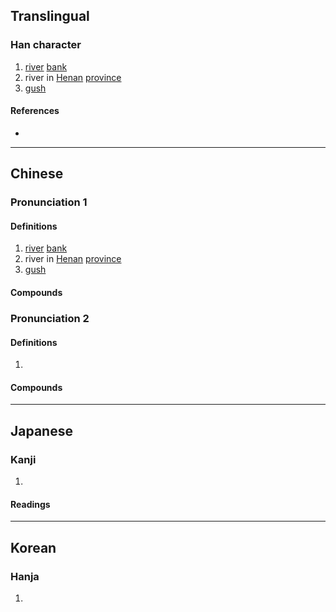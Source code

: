{{character info}}
{{character info|0x2F912}}
==Translingual==

===Han character===
{{Han char|rn=85|rad=水|as=13|sn=16|four=34186|canj=EJTC|ids=⿰氵賁}}

# [[river]] [[bank]]
# river in [[Henan]] [[province]]
# [[gush]]

====References====
* {{Han ref|kx=0654.250|dkj=18446|dj=1065.030|hdz=31735.020|uh=6FC6|ud=28614|bh=E5FD|bd=58877}}

----

==Chinese==
{{zh-forms|s=𣸣}}

===Pronunciation 1===
{{zh-pron
|m=fén
|m-s=
|c=fan4
|c-t=
|g=
|h=pfs=
|j=
|mb=
|md=
|mn=hûn
|mn-t=
|w=
|x=
|mc=1
|oc=2
|ma=
|cat=n,v,pn
}}

====Definitions====
{{zh-hanzi}}

# [[river]] [[bank]]
# river in [[Henan]] [[province]]
# [[gush]]

====Compounds====
{{zh-der|濆泉}}

===Pronunciation 2===
{{zh-pron
|m=pēn
|m-s=
|c=
|c-t=
|g=
|h=pfs=
|j=
|mb=
|md=
|mn=
|mn-t=
|w=
|x=
|mc=2
|oc=1
|ma=
|cat=v
}}

====Definitions====
{{zh-hanzi}}

# {{zh-alt-form|噴|to [[gush]]; to [[spurt]]}}

====Compounds====
{{zh-der|濆淪|濆薄|沸濆|濆礡}}

----

==Japanese==

===Kanji===
{{ja-kanji|grade=|rs=水13}}

# {{rfdef|ja|sort=水13}}

====Readings====
{{ja-readings
|goon=ぶん, ほん
|kanon=ふん, ほん
|kun=ほとり-, わ-く}}

----

==Korean==

===Hanja===
{{ko-hanja|hangeul=분|eumhun=|rv=bun|mr=pun|y=pun}}

# {{rfdef|ko|sort=水13}}